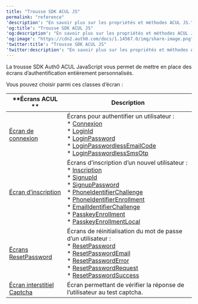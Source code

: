 ---
title: "Trousse SDK ACUL JS"
permalink: "reference"
'description': "En savoir plus sur les propriétés et méthodes ACUL JS."
'og:title': "Trousse SDK ACUL JS"
'og:description': "En savoir plus sur les propriétés et méthodes ACUL JS."
'og:image': "https://cdn2.auth0.com/docs/1.14567.0/img/share-image.png"
'twitter:title': "Trousse SDK ACUL JS"
'twitter:description': "En savoir plus sur les propriétés et méthodes ACUL JS."
---

La trousse SDK Auth0 ACUL JavaScript vous permet de mettre en place des écrans d’authentification entièrement personnalisés.

Vous pouvez choisir parmi ces classes d’écran :

<table class="table"><thead>
<tr>
<th>**Écrans ACUL **</th>
<th><strong>Description</strong></th>
</tr>
</thead>
<tbody>
<tr>
<td><a href="/docs/fr-ca/customize/login-pages/advanced-customizations/reference/login-screen-classes">Écran de connexion</a></td>
<td>Écrans pour authentifier un utilisateur : <br/>* <a href="/docs/fr-ca/customize/login-pages/advanced-customizations/reference/login-screen-classes#login-screen-class">Connexion</a> <br/>* <a href="/docs/fr-ca/customize/login-pages/advanced-customizations/reference/login-screen-classes#login-id-screen-class">LoginId</a> <br/>* <a href="/docs/fr-ca/customize/login-pages/advanced-customizations/reference/login-screen-classes#login-password-screen-class">LoginPassword</a> <br/>* <a href="/docs/fr-ca/customize/login-pages/advanced-customizations/reference/login-screen-classes#login-passwordless-email-code-screen-class">LoginPasswordlessEmailCode</a> <br/>* <a href="/docs/fr-ca/customize/login-pages/advanced-customizations/reference/login-screen-classes#login-passwordless-sms-otp-screen-class">LoginPasswordlessSmsOtp</a></td>
</tr>
<tr>
<td><a href="/docs/fr-ca/customize/login-pages/advanced-customizations/reference/signup-screen-classes">Écran d’inscription</a></td>
<td>Écrans d’inscription d’un nouvel utilisateur :  <br/>* <a href="/docs/fr-ca/customize/login-pages/advanced-customizations/reference/signup-screen-classes#signup-screen-class">Inscription</a> <br/>* <a href="/docs/fr-ca/customize/login-pages/advanced-customizations/reference/signup-screen-classes#signup-id-screen-class">SignupId</a> <br/>* <a href="/docs/fr-ca/customize/login-pages/advanced-customizations/reference/signup-screen-classes#signup-password-screen-class">SignupPassword</a> <br/>* <a href="/docs/fr-ca/customize/login-pages/advanced-customizations/reference/signup-screen-classes#phone-identifier-challenge-screen-class">PhoneIdentifierChallenge</a> <br/>* <a href="/docs/fr-ca/customize/login-pages/advanced-customizations/reference/signup-screen-classes#phone-identifier-enrollment-screen-class">PhoneIdentifierEnrollment</a> <br/>* <a href="/docs/fr-ca/customize/login-pages/advanced-customizations/reference/signup-screen-classes#email-identifier-challenge-screen-class">EmailIdentifierChallenge</a> <br/>* <a href="/docs/fr-ca/customize/login-pages/advanced-customizations/reference/signup-screen-classes#passkey-enrollment-screen-class">PasskeyEnrollment</a> <br/>* <a href="/docs/fr-ca/customize/login-pages/advanced-customizations/reference/signup-screen-classes#passkey-enrollment-local-screen-class">PasskeyEnrollmentLocal</a></td>
</tr>
<tr>
<td><a href="/docs/fr-ca/customize/login-pages/advanced-customizations/reference/reset-password-screen-classes">Écrans ResetPassword</a></td>
<td>Écrans de réinitialisation du mot de passe d’un utilisateur :  <br/>* <a href="/docs/fr-ca/customize/login-pages/advanced-customizations/reference/reset-password-screen-classes#reset-password-screen-class">ResetPassword</a> <br/>* <a href="/docs/fr-ca/customize/login-pages/advanced-customizations/reference/reset-password-screen-classes#reset-password-email-screen-class">ResetPasswordEmail</a> <br/>* <a href="/docs/fr-ca/customize/login-pages/advanced-customizations/reference/reset-password-screen-classes#reset-password-error-screen-class">ResetPasswordError</a> <br/>* <a href="/docs/fr-ca/customize/login-pages/advanced-customizations/reference/reset-password-screen-classes#reset-password-request-screen-class">ResetPasswordRequest</a> <br/>* <a href="/docs/fr-ca/customize/login-pages/advanced-customizations/reference/reset-password-screen-classes#reset-password-success-screen-class">ResetPasswordSuccess</a></td>
</tr>
<tr>
<td><a href="/docs/fr-ca/customize/login-pages/advanced-customizations/reference/interstitial-captcha-screen-class">Écran interstitiel Captcha</a></td>
<td>Écran permettant de vérifier la réponse de l’utilisateur au test captcha.</td>
</tr>
</tbody>
</table>